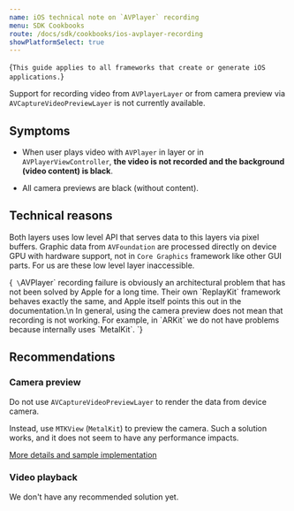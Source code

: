 ```yaml
---
name: iOS technical note on `AVPlayer` recording
menu: SDK Cookbooks
route: /docs/sdk/cookbooks/ios-avplayer-recording
showPlatformSelect: true
---
```



<Title>iOS technical note: AVPlayer recording</Title>

<TextBlock kind="important">{`
This guide applies to all frameworks that create or generate iOS applications.
`}</TextBlock>

Support for recording video from `AVPlayerLayer` or from camera preview via `AVCaptureVideoPreviewLayer` is not currently available.

## Symptoms

- When user plays video with `AVPlayer` in layer or in `AVPlayerViewController`, <b>the video is not recorded and the background (video content) is black</b>.

- All camera previews are black (without content).

## Technical reasons

Both layers uses low level API that serves data to this layers via pixel buffers. Graphic data from `AVFoundation` are processed directly on device GPU with hardware support, not in `Core Graphics` framework like other GUI parts. For us are these low level layer inaccessible.

<TextBlock kind="note">{`
\`AVPlayer\` recording failure is obviously an architectural problem that has not been solved by Apple for a long time. Their own \`ReplayKit\` framework behaves exactly the same, and Apple itself points this out in the documentation.\n
In general, using the camera preview does not mean that recording is not working. 
For example, in \`ARKit\` we do not have problems because internally uses \`MetalKit\`. `}</TextBlock>

## Recommendations

### Camera preview
Do not use `AVCaptureVideoPreviewLayer` to render the data from device camera. 

Instead, use `MTKView` (`MetalKit`) to preview the camera. Such a solution works, and it does not seem to have any performance impacts.

[More details and sample implementation](https://navoshta.com/metal-camera-part-1-camera-session/)

### Video playback
We don't have any recommended solution yet.

